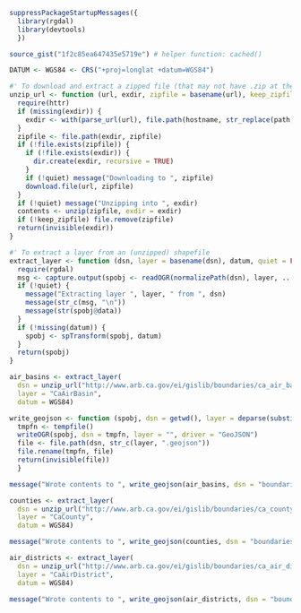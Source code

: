 ```r
suppressPackageStartupMessages({
  library(rgdal)
  library(devtools)
  })

source_gist("1f2c85ea647435e5719e") # helper function: cached()
```

```r
DATUM <- WGS84 <- CRS("+proj=longlat +datum=WGS84")
```

```r
#' To download and extract a zipped file (that may not have .zip at the end of the URL)
unzip_url <- function (url, exdir, zipfile = basename(url), keep_zipfile = FALSE, quiet = FALSE) {
  require(httr)
  if (missing(exdir)) {
    exdir <- with(parse_url(url), file.path(hostname, str_replace(path, ignore.case("\\.zip$"), ""))) # FIXME: assumes sep is '/'
  }
  zipfile <- file.path(exdir, zipfile)
  if (!file.exists(zipfile)) {
    if (!file.exists(exdir)) {
      dir.create(exdir, recursive = TRUE) 
    }
    if (!quiet) message("Downloading to ", zipfile)
    download.file(url, zipfile)
  }
  if (!quiet) message("Unzipping into ", exdir)
  contents <- unzip(zipfile, exdir = exdir)
  if (!keep_zipfile) file.remove(zipfile)
  return(invisible(exdir))
}
```

```r
#' To extract a layer from an (unzipped) shapefile
extract_layer <- function (dsn, layer = basename(dsn), datum, quiet = FALSE, ...) {
  require(rgdal)
  msg <- capture.output(spobj <- readOGR(normalizePath(dsn), layer, ...))
  if (!quiet) {
    message("Extracting layer ", layer, " from ", dsn)
    message(str_c(msg, "\n"))
    message(str(spobj@data))
  }
  if (!missing(datum)) {
    spobj <- spTransform(spobj, datum)
  }
  return(spobj)
}
```

```r
air_basins <- extract_layer(
  dsn = unzip_url("http://www.arb.ca.gov/ei/gislib/boundaries/ca_air_basins.zip", keep_zipfile = TRUE),
  layer = "CaAirBasin",
  datum = WGS84)

write_geojson <- function (spobj, dsn = getwd(), layer = deparse(substitute(spobj)), quiet = FALSE) {
  tmpfn <- tempfile()
  writeOGR(spobj, dsn = tmpfn, layer = "", driver = "GeoJSON")
  file <- file.path(dsn, str_c(layer, ".geojson"))
  file.rename(tmpfn, file)
  return(invisible(file))
  }

message("Wrote contents to ", write_geojson(air_basins, dsn = "boundaries"))
```

```r
counties <- extract_layer(
  dsn = unzip_url("http://www.arb.ca.gov/ei/gislib/boundaries/ca_county.zip", keep_zipfile = TRUE),
  layer = "CaCounty",
  datum = WGS84)

message("Wrote contents to ", write_geojson(counties, dsn = "boundaries"))
```

```r
air_districts <- extract_layer(
  dsn = unzip_url("http://www.arb.ca.gov/ei/gislib/boundaries/ca_air_district.zip", keep_zipfile = TRUE),
  layer = "CaAirDistrict",
  datum = WGS84)

message("Wrote contents to ", write_geojson(air_districts, dsn = "boundaries"))
```
